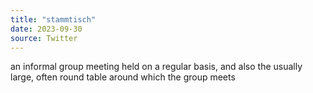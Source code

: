 ```yaml
---
title: "stammtisch"
date: 2023-09-30
source: Twitter
---
```


an informal group meeting held on a regular basis, and also the usually large, often round table around which the group meets
